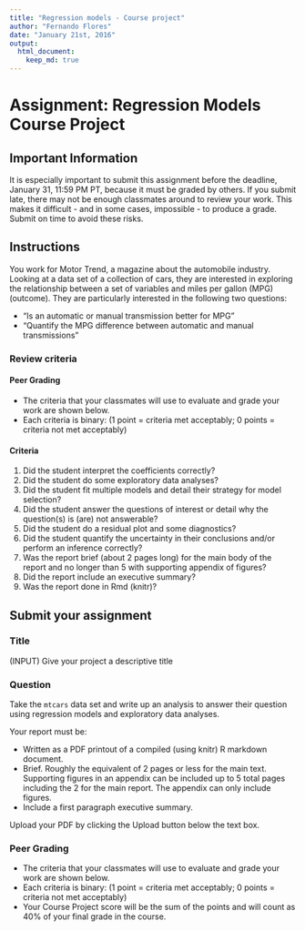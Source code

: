 ```yaml
---
title: "Regression models - Course project"
author: "Fernando Flores"
date: "January 21st, 2016"
output: 
  html_document:
    keep_md: true
---
```



# Assignment: Regression Models Course Project

## Important Information

It is especially important to submit this assignment before the deadline, January 31, 11:59 PM PT, because it must be graded by others. If you submit late, there may not be enough classmates around to review your work. This makes it difficult - and in some cases, impossible - to produce a grade. Submit on time to avoid these risks.

## Instructions

You work for Motor Trend, a magazine about the automobile industry. Looking at a data set of a collection of cars, they are interested in exploring the relationship between a set of variables and miles per gallon (MPG) (outcome). They are particularly interested in the following two questions:

- "Is an automatic or manual transmission better for MPG"
- "Quantify the MPG difference between automatic and manual transmissions"

### Review criteria

#### Peer Grading

- The criteria that your classmates will use to evaluate and grade your work are shown below.
- Each criteria is binary: (1 point = criteria met acceptably; 0 points = criteria not met acceptably)

#### Criteria

1. Did the student interpret the coefficients correctly?
2. Did the student do some exploratory data analyses?
3. Did the student fit multiple models and detail their strategy for model selection?
4. Did the student answer the questions of interest or detail why the question(s) is (are) not answerable?
5. Did the student do a residual plot and some diagnostics?
6. Did the student quantify the uncertainty in their conclusions and/or perform an inference correctly?
7. Was the report brief (about 2 pages long) for the main body of the report and no longer than 5 with supporting appendix of figures?
8. Did the report include an executive summary?
9. Was the report done in Rmd (knitr)?


## Submit your assignment

### Title

(INPUT) Give your project a descriptive title

### Question

Take the `mtcars` data set and write up an analysis to answer their question using regression models and exploratory data analyses.

Your report must be:

- Written as a PDF printout of a compiled (using knitr) R markdown document.
- Brief. Roughly the equivalent of 2 pages or less for the main text. Supporting figures in an appendix can be included up to 5 total pages including the 2 for the main report. The appendix can only include figures.
- Include a first paragraph executive summary.

Upload your PDF by clicking the Upload button below the text box.

### Peer Grading

- The criteria that your classmates will use to evaluate and grade your work are shown below.
- Each criteria is binary: (1 point = criteria met acceptably; 0 points = criteria not met acceptably)
- Your Course Project score will be the sum of the points and will count as 40% of your final grade in the course.
